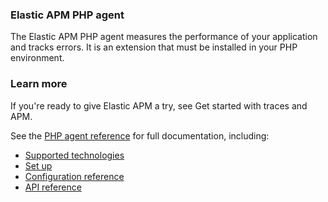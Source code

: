 
### Elastic APM PHP agent

The Elastic APM PHP agent measures the performance of your application and tracks errors.
It is an extension that must be installed in your PHP environment.

### Learn more

If you're ready to give Elastic APM a try, see <DocLink id="serverlessObservabilityApmGetStarted">Get started with traces and APM</DocLink>.

See the [PHP agent reference](((apm-php-ref))/intro.html)  for full documentation, including:

* [Supported technologies](((apm-php-ref))/supported-technologies.html)
* [Set up](((apm-php-ref))/setup.html)
* [Configuration reference](((apm-php-ref))/configuration.html)
* [API reference](((apm-php-ref))/public-api.html)


<APMAgentWarning />